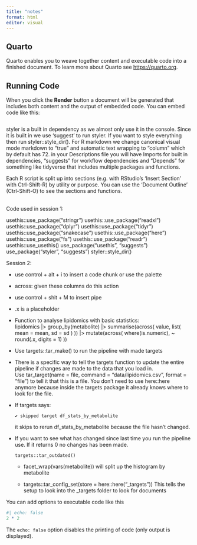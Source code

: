```yaml
---
title: "notes"
format: html
editor: visual
---
```


## Quarto

Quarto enables you to weave together content and executable code into a
finished document. To learn more about Quarto see <https://quarto.org>.

## Running Code

When you click the **Render** button a document will be generated that
includes both content and the output of embedded code. You can embed
code like this:

```r
 
```

styler is a built in dependency as we almost only use it in the console.
Since it is built in we use 'suggest' to run styler. If you want to
style everything then run styler::style_dir(). For R markdown we change
canonical visual mode markdown to "true" and automatic text wrapping to
"column" which by default has 72. in your Descriptions file you will
have Imports for built in dependencies, "suggests" for workflow
dependencies and "Depends" for something like tidyverse that includes
multiple packages and functions.

Each R script is split up into sections (e.g. with RStudio's 'Insert
Section' with Ctrl-Shift-R) by utility or purpose. You can use the
'Document Outline' (Ctrl-Shift-O) to see the sections and functions.

\
Code used in session 1:

usethis::use_package("stringr") usethis::use_package("readxl")
usethis::use_package("dplyr") usethis::use_package("tidyr")
usethis::use_package("snakecase") usethis::use_package("here")
usethis::use_package("fs") usethis::use_package("readr")
usethis::use_usethis() use_package("usethis", "suggests")
use_package("styler", "suggests") styler::style_dir()

Session 2:

-   use control + alt + i to insert a code chunk or use the palette

-   across: given these columns do this action

-   use control + shit + M to insert pipe

-   .x is a placeholder

-   Function to analyse lipidomics with basic statistics:\
    lipidomics \|\> group_by(metabolite) \|\> summarise(across( value,
    list( mean = mean, sd = sd ) )) \|\> mutate(across(
    where(is.numeric), \~ round(.x, digits = 1) ))

-   Use targets::tar_make() to run the pipeline with made targets

-   There is a specific way to tell the targets function to update the
    entire pipeline if changes are made to the data that you load in.\
    Use tar_target(name = file, command = "data/lipidomics.csv", format
    = "file") to tell it that this is a file. You don't need to use
    here::here anymore because inside the targets package it already
    knows where to look for the file.

-   If targets says:

    ```         
    ✔ skipped target df_stats_by_metabolite
    ```

    it skips to rerun df_stats_by_metabolite because the file hasn't
    changed.

-   If you want to see what has changed since last time you run the
    pipeline use. If it returns 0 no changes has been made.

    ```         
    targets::tar_outdated()
    ```

    -   facet_wrap(vars(metabolite)) will split up the histogram by
        metabolite

    -   targets::tar_config_set(store = here::here("\_targets")) This
        tells the setup to look into the \_targets folder to look for
        documents

You can add options to executable code like this

```r
#| echo: false
2 * 2
```

The `echo: false` option disables the printing of code (only output is
displayed).

